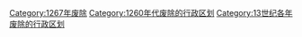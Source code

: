 [[Category:1267年废除|Category:1267年废除]]
[[Category:1260年代废除的行政区划|Category:1260年代废除的行政区划]]
[[Category:13世纪各年废除的行政区划|Category:13世纪各年废除的行政区划]]